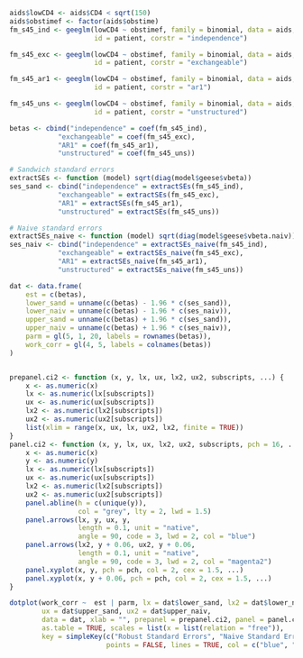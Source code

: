 ```r
aids$lowCD4 <- aids$CD4 < sqrt(150)
aids$obstimef <- factor(aids$obstime)
fm_s45_ind <- geeglm(lowCD4 ~ obstimef, family = binomial, data = aids, 
                     id = patient, corstr = "independence")

fm_s45_exc <- geeglm(lowCD4 ~ obstimef, family = binomial, data = aids, 
                     id = patient, corstr = "exchangeable")

fm_s45_ar1 <- geeglm(lowCD4 ~ obstimef, family = binomial, data = aids, 
                     id = patient, corstr = "ar1")

fm_s45_uns <- geeglm(lowCD4 ~ obstimef, family = binomial, data = aids, 
                     id = patient, corstr = "unstructured")

betas <- cbind("independence" = coef(fm_s45_ind), 
            "exchangeable" = coef(fm_s45_exc),
            "AR1" = coef(fm_s45_ar1),
            "unstructured" = coef(fm_s45_uns))

# Sandwich standard errors
extractSEs <- function (model) sqrt(diag(model$geese$vbeta))
ses_sand <- cbind("independence" = extractSEs(fm_s45_ind), 
            "exchangeable" = extractSEs(fm_s45_exc),
            "AR1" = extractSEs(fm_s45_ar1),
            "unstructured" = extractSEs(fm_s45_uns))

# Naive standard errors
extractSEs_naive <- function (model) sqrt(diag(model$geese$vbeta.naiv))
ses_naiv <- cbind("independence" = extractSEs_naive(fm_s45_ind), 
            "exchangeable" = extractSEs_naive(fm_s45_exc),
            "AR1" = extractSEs_naive(fm_s45_ar1),
            "unstructured" = extractSEs_naive(fm_s45_uns))

dat <- data.frame(
    est = c(betas), 
    lower_sand = unname(c(betas) - 1.96 * c(ses_sand)),
    lower_naiv = unname(c(betas) - 1.96 * c(ses_naiv)),
    upper_sand = unname(c(betas) + 1.96 * c(ses_sand)),
    upper_naiv = unname(c(betas) + 1.96 * c(ses_naiv)),
    parm = gl(5, 1, 20, labels = rownames(betas)),
    work_corr = gl(4, 5, labels = colnames(betas))
)


prepanel.ci2 <- function (x, y, lx, ux, lx2, ux2, subscripts, ...) {
    x <- as.numeric(x)
    lx <- as.numeric(lx[subscripts])
    ux <- as.numeric(ux[subscripts])
    lx2 <- as.numeric(lx2[subscripts])
    ux2 <- as.numeric(ux2[subscripts])
    list(xlim = range(x, ux, lx, ux2, lx2, finite = TRUE))
}
panel.ci2 <- function (x, y, lx, ux, lx2, ux2, subscripts, pch = 16, ...) {
    x <- as.numeric(x)
    y <- as.numeric(y)
    lx <- as.numeric(lx[subscripts])
    ux <- as.numeric(ux[subscripts])
    lx2 <- as.numeric(lx2[subscripts])
    ux2 <- as.numeric(ux2[subscripts])
    panel.abline(h = c(unique(y)), 
                 col = "grey", lty = 2, lwd = 1.5)
    panel.arrows(lx, y, ux, y,
                 length = 0.1, unit = "native",
                 angle = 90, code = 3, lwd = 2, col = "blue")
    panel.arrows(lx2, y + 0.06, ux2, y + 0.06,
                 length = 0.1, unit = "native",
                 angle = 90, code = 3, lwd = 2, col = "magenta2")
    panel.xyplot(x, y, pch = pch, col = 2, cex = 1.5, ...)
    panel.xyplot(x, y + 0.06, pch = pch, col = 2, cex = 1.5, ...)
}

dotplot(work_corr ~  est | parm, lx = dat$lower_sand, lx2 = dat$lower_naiv, 
        ux = dat$upper_sand, ux2 = dat$upper_naiv,
        data = dat, xlab = "", prepanel = prepanel.ci2, panel = panel.ci2, 
        as.table = TRUE, scales = list(x = list(relation = "free")),
        key = simpleKey(c("Robust Standard Errors", "Naive Standard Errors"), 
                        points = FALSE, lines = TRUE, col = c("blue", "magenta2")))
```
